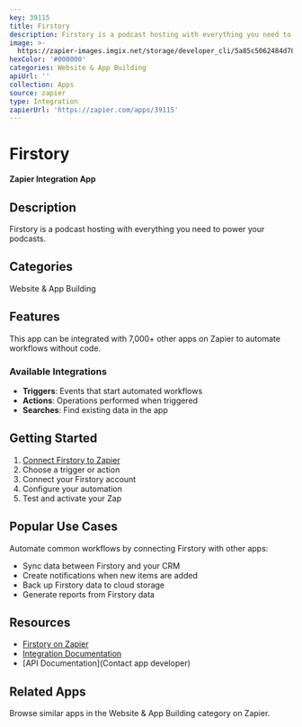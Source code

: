 ```yaml
---
key: 39115
title: Firstory
description: Firstory is a podcast hosting with everything you need to power your podcasts.
image: >-
  https://zapier-images.imgix.net/storage/developer_cli/5a85c5062484d78f11f43d6ba69c4a09.png?auto=format%2Ccompress&ixlib=python-3.0.0&q=50
hexColor: '#000000'
categories: Website & App Building
apiUrl: ''
collection: Apps
source: zapier
type: Integration
zapierUrl: 'https://zapier.com/apps/39115'
---
```

# Firstory

**Zapier Integration App**

## Description

Firstory is a podcast hosting with everything you need to power your podcasts.

## Categories

Website & App Building

## Features

This app can be integrated with 7,000+ other apps on Zapier to automate workflows without code.

### Available Integrations

- **Triggers**: Events that start automated workflows
- **Actions**: Operations performed when triggered
- **Searches**: Find existing data in the app

## Getting Started

1. [Connect Firstory to Zapier](https://zapier.com/apps/39115)
2. Choose a trigger or action
3. Connect your Firstory account
4. Configure your automation
5. Test and activate your Zap

## Popular Use Cases

Automate common workflows by connecting Firstory with other apps:

- Sync data between Firstory and your CRM
- Create notifications when new items are added
- Back up Firstory data to cloud storage
- Generate reports from Firstory data

## Resources

- [Firstory on Zapier](https://zapier.com/apps/39115)
- [Integration Documentation](https://zapier.com/apps/39115/integrations)
- [API Documentation](Contact app developer)

## Related Apps

Browse similar apps in the Website & App Building category on Zapier.
